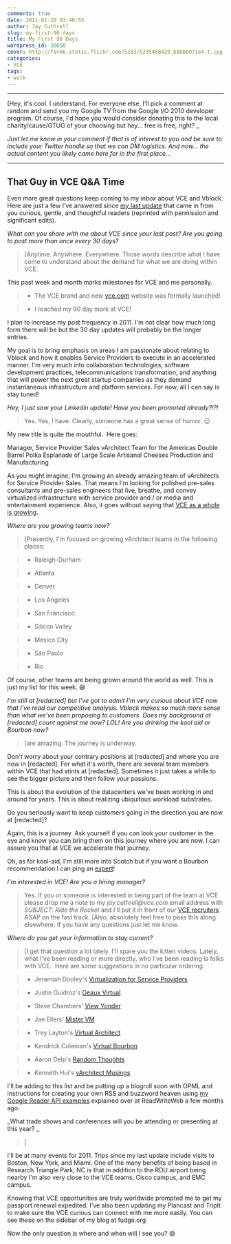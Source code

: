 ```yaml
---
comments: true
date: 2011-01-20 03:40:55
author: Jay Cuthrell
slug: my-first-90-days
title: My First 90 Days
wordpress_id: 36650
cover: http://farm6.static.flickr.com/5283/5235468429_b86bb971e4_t.jpg
categories:
- VCE
tags:
- work
---
```


* * *



[Hey, it's cool.  I understand.   For everyone else, I’ll pick a comment at random and send you my Google TV from the Google I/O 2010 developer program. Of course, I'd hope you would consider donating this to the local charity/cause/GTUG of your choosing but hey... free is free, right? _

_Just let me know in your comment if that is of interest to you and be sure to include your Twitter handle so that we can DM logistics. And now… the actual content you likely came here for in the first place…_



* * *





## That Guy in VCE Q&A Time


Even more great questions keep coming to my inbox about VCE and Vblock.  Here are just a few I’ve answered since [my last update](http://fudge.org/my-first-60-days/) that came in from you curious, gentle, and thoughtful readers (reprinted with permission and significant edits).

_What can you share with me about VCE since your last post? Are you going to post more than once every 30 days?_


> [Anytime. Anywhere. Everywhere. Those words describe what I have come to understand about the demand for what we are doing within VCE.

This past week and month marks milestones for VCE and me personally.

> 
> 
	
>   * The VCE brand and new [vce.com](http://vce.com) website was formally launched!
> 
	
>   * I reached my 90 day mark at VCE!
> 

I plan to increase my post frequency in 2011. I'm not clear how much long form there will be but the 30 day updates will probably be the longer entries.

My goal is to bring emphasis on areas I am passionate about relating to Vblock and how it enables Service Providers to execute in an accelerated manner. I'm very much into collaboration technologies, software development practices, telecommunications transformation, and anything that will power the next great startup companies as they demand instantaneous infrastructure and platform services. For now, all I can say is stay tuned!




_Hey, I just saw your Linkedin update! Have you been promoted already?!?!_


> Yes. Yes, I have. Clearly, someone has a great sense of humor. :wink:

My new title is quite the mouthful.  Here goes:

Manager, Service Provider Sales vArchitect Team for the Americas Double Barrel Polka Esplanade of Large Scale Artisanal Cheeses Production and Manufacturing

As you might imagine, I'm growing an already amazing team of vArchitects for Service Provider Sales. That means I'm looking for polished pre-sales consultants and pre-sales engineers that live, breathe, and convey virtualized infrastructure with service provider and / or media and entertainment experience. Also, it goes without saying that [VCE as a whole is growing](http://vce.com/careers/).


_Where are you growing teams now?_


> [Presently, I'm focused on growing vArchitect teams in the following places:

> 
> 
	
>   * Raleigh-Durham
> 
	
>   * Atlanta
> 
	
>   * Denver
> 
	
>   * Los Angeles
> 
	
>   * San Francisco
> 
	
>   * Silicon Valley
> 
	
>   * Mexico City
> 
	
>   * São Paulo
> 
	
>   * Rio
> 

Of course, other teams are being grown around the world as well.  This is just my list for this week. :smile:


_I'm still at [redacted] but I've got to admit I'm very curious about VCE now that I've read our competitive analysis. Vblock makes so much more sense than what we've been proposing to customers. Does my background at [redacted] count against me now? LOL! Are you drinking the kool aid or Bourbon now?_


> [are amazing. The journey is underway.

Don't worry about your contrary positions at [redacted] and where you are now in [redacted]. For what it's worth, there are several team members within VCE that had stints at [redacted]. Sometimes it just takes a while to see the bigger picture and then follow your passions.

This is about the evolution of the datacenters we've been working in and around for years. This is about realizing ubiquitous workload substrates.

Do you seriously want to keep customers going in the direction you are now at [redacted]?

Again, this is a journey. Ask yourself if you can look your customer in the eye and know you can bring them on this journey where you are now. I can assure you that at VCE we accelerate that journey.

Oh, as for kool-aid, I'm still more into Scotch but if you want a Bourbon recommendation I can ping an [expert](http://kendrickcoleman.com)!


_I'm interested in VCE! Are you a hiring manager?_


> Yes. If you or someone is interested in being part of the team at VCE please drop me a note to my _jay.cuthrell@vce.com_ email address with _SUBJECT: Ride the Rocket_ and I'll put it in front of our [VCE recruiters](http://vce.com/careers/) ASAP on the fast track. [Also, absolutely feel free to pass this along elsewhere. If you have any questions just let me know.


_Where do you get your information to stay current?_


> [I get that question a lot lately. I'll spare you the kitten videos.  Lately, what I've been reading or more directly, who I've been reading is folks with VCE.  Here are some suggestions in no particular ordering:

> 
> 
	
>   * Jeramiah Dooley's [Virtualization for Service Providers](http://vmforsp.typepad.com)
> 
	
>   * Justin Guidroz's [Geaux Virtual](http://geauxvirtual.wordpress.com)
> 
	
>   * Steve Chambers' [View Yonder](http://viewyonder.com)
> 
	
>   * Jae Ellers' [Mister VM](http://blog.mr-vm.com)
> 
	
>   * Trey Layton's [Virtual Architect](http://virtual-architect.com)
> 
	
>   * Kendrick Coleman's [Virtual Bourbon](http://kendrickcoleman.com)
> 
	
>   * Aaron Delp's [Random Thoughts](http://blog.aarondelp.com)
> 
	
>   * Kenneth Hui's [vArchitect Musings](http://varchitectmusings.wordpress.com)
> 

I'll be adding to this list and be putting up a blogroll soon with OPML and instructions for creating your own RSS and buzzword heaven using [my Google Reader API examples](http://www.readwriteweb.com/hack/2010/09/tracking-the-buzz-in-google-re.php) explained over at ReadWriteWeb a few months ago.


_What trade shows and conferences will you be attending or presenting at this year? _


> [

I'll be at many events for 2011. Trips since my last update include visits to Boston, New York, and Miami. One of the many benefits of being based in Research Triangle Park, NC is that in addition to the RDU airport being nearby I'm also very close to the VCE teams, Cisco campus, and EMC campus.

Knowing that VCE opportunities are truly worldwide prompted me to get my passport renewal expedited. I've also been updating my Plancast and TripIt to make sure the VCE curious can connect with me more easily.  You can see these on the sidebar of my blog at fudge.org

Now the only question is where and when will I see you? :smile:
